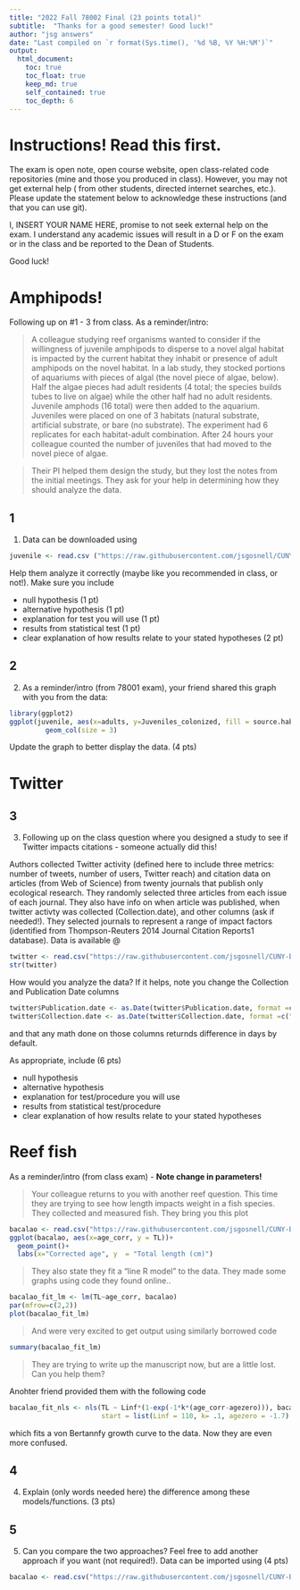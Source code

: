 ```yaml
---
title: "2022 Fall 78002 Final (23 points total)"
subtitle:  "Thanks for a good semester! Good luck!"
author: "jsg answers"
date: "Last compiled on `r format(Sys.time(), '%d %B, %Y %H:%M')`"
output:
  html_document:
    toc: true
    toc_float: true
    keep_md: true
    self_contained: true
    toc_depth: 6
---
```


# Instructions! Read this first.

The exam is open note, open course website, open class-related code repositories 
(mine and those you produced in class). However, you may not get external help (
from other students, directed internet searches, etc.).  Please update the statement
below to acknowledge these instructions (and that you can use git).

I, INSERT YOUR NAME HERE, promise to not seek external help on the exam. I 
understand any academic issues will result in a D or F on the exam or in the class
and be reported to the Dean of Students. 

Good luck!

# Amphipods!

Following up on #1 - 3 from class. As a reminder/intro:

>A colleague studying reef organisms wanted to consider if the willingness of 
juvenile amphipods to disperse to a novel algal habitat is impacted by the current 
habitat they inhabit or presence of adult amphipods on the novel habitat.  In a lab
study, they stocked portions of aquariums with pieces of algal (the novel piece of 
algae, below).  Half the algae pieces had adult residents (4 total; the species 
builds tubes to live on algae) while the other half had no adult residents.  
Juvenile amphods (16 total) were then added to the aquarium. Juveniles were placed on 
one of 3 habitats (natural substrate, artificial substrate, or bare (no substrate). 
The experiment had 6  replicates for each habitat-adult combination. After 
24 hours your colleague counted the number of juveniles that had moved to the
novel piece of algae.  

>Their PI helped them design the study, but they lost the notes from the initial
meetings.  They ask for  your help in determining how they should analyze the data.



## 1

1. Data can be downloaded using

```r
juvenile <- read.csv ("https://raw.githubusercontent.com/jsgosnell/CUNY-BioStats/master/datasets/juvenile_colonizer.csv", stringsAsFactors = T)
```

Help them analyze it correctly (maybe like you recommended in class, or not!). 
Make sure you include

* null hypothesis (1 pt)
* alternative hypothesis (1 pt)
* explanation for test you will use (1 pt)
* results from statistical test (1 pt)
* clear explanation of how results relate to your stated hypotheses (2 pt)


## 2 

2. As a reminder/intro (from 78001 exam), your friend shared this graph with you
from the data:


```r
library(ggplot2)
ggplot(juvenile, aes(x=adults, y=Juveniles_colonized, fill = source.habitat)) +
         geom_col(size = 3)
```

Update the graph to better display the data. (4 pts)

# Twitter

## 3


3. Following up on the class question where you designed a study to see if 
Twitter impacts citations - someone actually did this!

Authors collected Twitter activity (defined here to include three metrics: number 
of tweets, number of users, Twitter reach) and citation data on articles (from
Web of Science) 
from twenty journals that publish only ecological research. They randomly 
selected 
three articles from each issue of each journal.  They also have info
on when article was published, when twitter activty was collected (Collection.date),
and other columns (ask if needed!).   They selected
journals to represent a range of impact factors (identified from 
Thompson-Reuters 2014 Journal Citation Reports1 database). Data is available @ 

```r
twitter <- read.csv("https://raw.githubusercontent.com/jsgosnell/CUNY-BioStats/master/datasets/S1Dataset.CSV")
str(twitter)
```

How would you analyze the data? If it helps, note you change the Collection and 
Publication Date columns

```r
twitter$Publication.date <- as.Date(twitter$Publication.date, format =c("%m/%d/%Y"))
twitter$Collection.date <- as.Date(twitter$Collection.date, format =c("%m/%d/%Y"))
```

and that any math done on those columns returnds difference in days by default.

As appropriate, include (6 pts)

* null hypothesis 
* alternative hypothesis 
* explanation for test/procedure you will use 
* results from statistical test/procedure
* clear explanation of how results relate to your stated hypotheses 

# Reef fish

As a reminder/intro (from class exam) - **Note change in parameters!**

>Your colleague returns to you with another reef question. This time they are
trying to see how length impacts weight in a fish species. They collected and 
measured fish. They bring you this plot 

```r
bacalao <- read.csv("https://raw.githubusercontent.com/jsgosnell/CUNY-BioStats/master/datasets/bacalao.csv", header = T)
ggplot(bacalao, aes(x=age_corr, y = TL))+
  geom_point()+
  labs(x="Corrected age", y  = "Total length (cm)")
```

> They also state they fit a “line R model” to the data. They made some graphs 
using code they found online..


```r
bacalao_fit_lm <- lm(TL~age_corr, bacalao)
par(mfrow=c(2,2))
plot(bacalao_fit_lm)
```

>And were very excited to get output using similarly borrowed code

```r
summary(bacalao_fit_lm)
```

>They are trying to write up the manuscript now, but are a little lost.  
Can you help them?

Anohter friend provided them with the following code

```r
bacalao_fit_nls <- nls(TL ~ Linf*(1-exp(-1*k*(age_corr-agezero))), bacalao, 
                       start = list(Linf = 110, k= .1, agezero = -1.7) )
```

which fits a von Bertannfy growth curve to the data.  Now they are even more 
confused.

## 4 

4. Explain (only words needed here) the difference among these models/functions. (3 pts)


## 5 

5. Can you compare the two approaches? Feel free to add another approach if you 
want (not required!).  Data can be imported using (4 pts)

```r
bacalao <- read.csv("https://raw.githubusercontent.com/jsgosnell/CUNY-BioStats/master/datasets/bacalao.csv", header = T)
```

